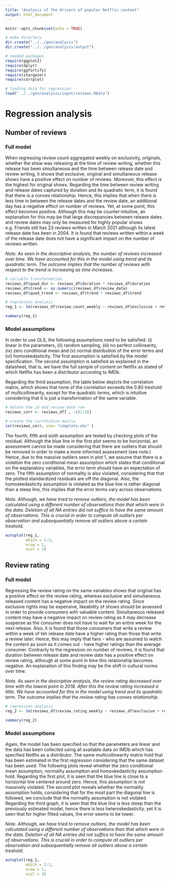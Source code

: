 ```yaml
---
title: "Analysis of the drivers of popular Netflix content"
output: html_document
---
```


```r
knitr::opts_chunk$set(echo = TRUE)

# make directory
dir.create("../../gen/analysis")
dir.create("../../gen/analysis/output")

# needed packages
require(ggplot2)
require(dplyr)
require(ggfortify)
require(stargazer)
require(corrplot)

# loading data for regression
load("../../gen/analysis/input/reviews.RData")

```

# Regression analysis

## Number of reviews

### Full model

When regressing review count aggregated weekly on exclusivity, originals, whether the show was releasing at the time of review writing, whether this release has been simultaneous and the time between release date and review writing, it shows that exclusive, original and simultaneous release shows have a positive effect on number of reviews. Moreover, this effect is the highest for original shows. Regarding the time between review writing and release dates captured by duration and its quadratic term, it is found that there is a convex relationship. Hence, this implies that when there is less time in between the release dates and the review date, an additional day has a negative effect on number of reviews. Yet, at some point, this effect becomes positive. Although this may be counter-intuitive, an explanation for this may be that large discrepancies between release dates and review dates may only be measured for highly popular shows e.g. Friends still has 23 reviews written in March 2021 although its latest release date has been in 2004. It is found that reviews written within a week of the release date does not have a significant impact on the number of reviews written. 

*Note. As seen in the descriptive analysis, the number of reviews increased over time. We have accounted for this in the model using trend and its quadratic term. The outcome implies that the number of reviews with respect to the trend is increasing as time increases.*

```r

# variable transformation
reviews_df$quad_dur <- reviews_df$duration * reviews_df$duration
reviews_df$trend <- as.numeric(reviews_df$review_data)
reviews_df$quad_trend <- reviews_df$trend * reviews_df$trend

# regression analysis
reg_1 <- lm(reviews_df$review_count_weekly ~ reviews_df$exclusive + reviews_df$original + reviews_df$releasing + reviews_df$simultaneous + reviews_df$duration + reviews_df$quad_dur + reviews_df$trend + reviews_df$quad_trend, data = reviews_df)

summary(reg_1)  
```

### Model assumptions

In order to use OLS, the following assumptions need to be satisfied: (i) linear in the parameters, (ii) random sampling, (iii) no perfect collinearity, (iv) zero conditional mean and (v) normal distribution of the error terms and (vi) homoskedasticity. The first assumption is satisfied by the model specification. The second assumption is satisfied as explained in the datasheet, that is, we have the full sample of content on Netflix as stated of which Netflix has been a distributor according to IMDb. 

Regarding the third assumption, the table below depicts the correlation matrix, which shows that none of the correlation exceeds the 0.80 treshold of multicollinearity, except for the quadratic terms, which is intuitive considering that it is just a transformation of the same variable. 

``` r
# delete the id and review_date row
reviews_corr <- reviews_df[ , -c(1:2)]

# create the correlation matrix
cor(reviews_corr, use= "complete.obs" )
```
The fourth, fifth and sixth assumption are tested by checking plots of the residual. Although the blue line in the first plot seems to be horizontal, an assessment cannot be made considering that there are outliers that should be removed in order to make a more informed assessment (see note.) Hence, due to the massive outliers seen in plot 1, we assume that there is a violation the zero conditional mean assumption which states that conditional on the explanatory variables, the error term should have an expectation of zero. The fifth assumption of normality is also violated, considering that that the plotted standardized residuals are off the diagonal. Also, the homoskedasticity assumption is violated as the blue line is rather diagonal than a steep line, this implies that the error terms vary across observations. 

*Note. Although, we have tried to remove outliers, the model has been calculated using a different number of observations than that which were in the data. Deletion of all NA entries did not suffice to have the same amount of observations. This is crucial in order to compute all outliers per observation and subsequentially remove all outliers above a certain treshold.*
``` r
autoplot(reg_1,
         which = 1:3,
         nrow = 1,
         ncol = 3)
```


## Review rating

### Full model

Regressing the review rating on the same variables shows that original has a positive effect on the review rating, whereas exclusive and simultaneous released content has a negative impact on the review rating. Since exclusive rights may be expensive, likeability of shows should be assessed in order to provide consumers with valuable content. Simultaneous released content may have a negative impact on review rating as it may decrease suspense as the consumer does not have to wait for an entire week for the next release. Also, it is found that those consumers that write a review within a week of teh release date have a higher rating than those that write a review later. Hence, this may imply that fans - who are assumed to watch the content as soon as it comes out - have higher ratings than the average consumer. Contrarily to the regression on number of reviews, it is found that duration between release date and review date has a positive effect on review rating, although at some point in time this relationship becomes negative. An explanation of this finding may be the shift in cultural norms over time. 

*Note. As seen in the descriptive analysis, the review rating decreased over time with the lowest point in 2018. After this the review rating increased a little. We have accounted for this in the model using trend and its quadratic term. The outcome implies that the review rating has convex relationship.*

```r

# regression analysis
reg_2 <- lm(reviews_df$review_rating_weekly ~ reviews_df$exclusive + reviews_df$original + reviews_df$releasing + reviews_df$simultaneous + reviews_df$duration + reviews_df$quad_dur + reviews_df$trend + reviews_df$quad_trend, data = reviews_df)

summary(reg_2)  
```

### Model assumptions

Again, the model has been specified so that the parameters are linear and the data has been collected using all available data on IMDb which has specified Netflix as a distributor. The same multicollinearity matrix hold that has been estimated in the first regression considering that the same dataset has been used. The following plots reveal whether the zero conditional mean assumption, normality assumption and homoskedasticity assumption hold. Regarding the first plot, it is seen that the blue line is close to a horizontal line centered around zero. Hence, this assumption is not massively violated. The second plot reveals whether the normality assumption holds, considering that for the most part the diagonal line is followed, we conclude that the normality assumption is not violated. Regarding the third graph, it is seen that the blue line is less steep than the previously estimated model, hence there is less heteroskedasticity, yet it is seen that for higher fitted values, the error seems to be lower. 

*Note. Although, we have tried to remove outliers, the model has been calculated using a different number of observations than that which were in the data. Deletion of all NA entries did not suffice to have the same amount of observations. This is crucial in order to compute all outliers per observation and subsequentially remove all outliers above a certain treshold.*

``` r
autoplot(reg_1,
         which = 1:3,
         nrow = 1,
         ncol = 3)
```

